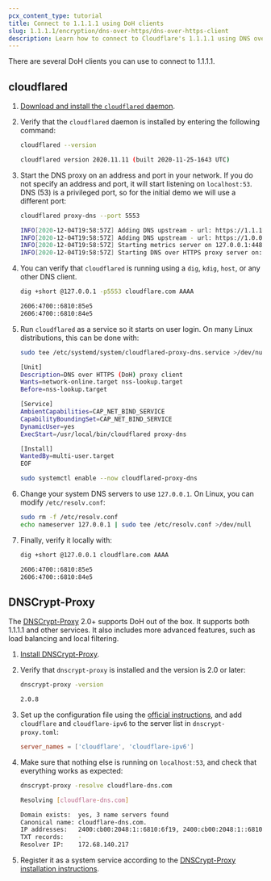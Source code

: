 ```yaml
---
pcx_content_type: tutorial
title: Connect to 1.1.1.1 using DoH clients
slug: 1.1.1.1/encryption/dns-over-https/dns-over-https-client
description: Learn how to connect to Cloudflare's 1.1.1.1 using DNS over HTTPS (DoH) clients.
---
```


There are several DoH clients you can use to connect to 1.1.1.1.
## cloudflared

1. [Download and install the `cloudflared` daemon](/cloudflare-one/connections/connect-networks/downloads/).

2. Verify that the `cloudflared` daemon is installed by entering the following command:

   ```sh
   cloudflared --version
   ```

   ```sh output
   cloudflared version 2020.11.11 (built 2020-11-25-1643 UTC)
   ```

3. Start the DNS proxy on an address and port in your network. If you do not specify an address and port, it will start listening on `localhost:53`. DNS (53) is a privileged port, so for the initial demo we will use a different port:

   ```sh
   cloudflared proxy-dns --port 5553
   ```

   ```sh output
   INFO[2020-12-04T19:58:57Z] Adding DNS upstream - url: https://1.1.1.1/dns-query
   INFO[2020-12-04T19:58:57Z] Adding DNS upstream - url: https://1.0.0.1/dns-query
   INFO[2020-12-04T19:58:57Z] Starting metrics server on 127.0.0.1:44841/metrics
   INFO[2020-12-04T19:58:57Z] Starting DNS over HTTPS proxy server on: dns://localhost:5553
   ```

4. You can verify that `cloudflared` is running using a `dig`, `kdig`, `host`, or any other DNS client.

   ```sh
   dig +short @127.0.0.1 -p5553 cloudflare.com AAAA
   ```

   ```sh output
   2606:4700::6810:85e5
   2606:4700::6810:84e5
   ```

5. Run `cloudflared` as a service so it starts on user login. On many Linux distributions, this can be done with:

   ```sh
   sudo tee /etc/systemd/system/cloudflared-proxy-dns.service >/dev/null <<EOF
   ```

   ```sh output
   [Unit]
   Description=DNS over HTTPS (DoH) proxy client
   Wants=network-online.target nss-lookup.target
   Before=nss-lookup.target

   [Service]
   AmbientCapabilities=CAP_NET_BIND_SERVICE
   CapabilityBoundingSet=CAP_NET_BIND_SERVICE
   DynamicUser=yes
   ExecStart=/usr/local/bin/cloudflared proxy-dns

   [Install]
   WantedBy=multi-user.target
   EOF
   ```

   ```sh
   sudo systemctl enable --now cloudflared-proxy-dns
   ```

6. Change your system DNS servers to use `127.0.0.1`. On Linux, you can modify `/etc/resolv.conf`:

   ```sh
   sudo rm -f /etc/resolv.conf
   echo nameserver 127.0.0.1 | sudo tee /etc/resolv.conf >/dev/null
   ```

7. Finally, verify it locally with:

   ```sh
   dig +short @127.0.0.1 cloudflare.com AAAA
   ```

   ```sh output
   2606:4700::6810:85e5
   2606:4700::6810:84e5
   ```

## DNSCrypt-Proxy

The [DNSCrypt-Proxy](https://dnscrypt.info) 2.0+ supports DoH out of the box. It supports both 1.1.1.1 and other services. It also includes more advanced features, such as load balancing and local filtering.

1. [Install DNSCrypt-Proxy](https://github.com/jedisct1/dnscrypt-proxy/wiki/installation).

2. Verify that `dnscrypt-proxy` is installed and the version is 2.0 or later:

   ```sh
   dnscrypt-proxy -version
   ```

   ```sh output
   2.0.8
   ```

3. Set up the configuration file using the [official instructions](https://github.com/jedisct1/dnscrypt-proxy/wiki/installation#setting-up-dnscrypt-proxy), and add `cloudflare` and `cloudflare-ipv6` to the server list in `dnscrypt-proxy.toml`:

   ```toml
   server_names = ['cloudflare', 'cloudflare-ipv6']
   ```

4. Make sure that nothing else is running on `localhost:53`, and check that everything works as expected:

   ```sh
   dnscrypt-proxy -resolve cloudflare-dns.com
   ```

   ```sh output
   Resolving [cloudflare-dns.com]

   Domain exists:  yes, 3 name servers found
   Canonical name: cloudflare-dns.com.
   IP addresses:   2400:cb00:2048:1::6810:6f19, 2400:cb00:2048:1::6810:7019, 104.16.111.25, 104.16.112.25
   TXT records:    -
   Resolver IP:    172.68.140.217
   ```

5. Register it as a system service according to the [DNSCrypt-Proxy installation instructions](https://github.com/jedisct1/dnscrypt-proxy/wiki/installation).
